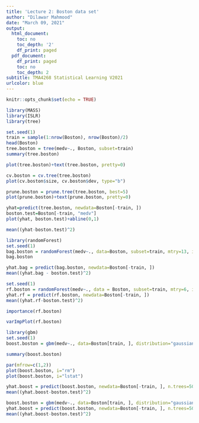 ```yaml
---
title: 'Lecture 2: Boston data set'
author: "Dilawar Mahmood"
date: "March 09, 2021"
output:
  html_document:
    toc: no
    toc_depth: '2'
    df_print: paged
  pdf_document:
    df_print: paged
    toc: no
    toc_depth: 2
subtitle: TMA4268 Statistical Learning V2021
urlcolor: blue
---
```


```r
knitr::opts_chunk$set(echo = TRUE)
```

```r
library(MASS)
library(ISLR)
library(tree)
```

```r
set.seed(1)
train = sample(1:nrow(Boston), nrow(Boston)/2)
head(Boston)
tree.boston = tree(medv~., Boston, subset=train)
summary(tree.boston)
```

```r
plot(tree.boston)+text(tree.boston, pretty=0)
```

```r
cv.boston = cv.tree(tree.boston)
plot(cv.boston$size, cv.boston$dev, type="b")
```

```r
prune.boston = prune.tree(tree.boston, best=5)
plot(prune.boston)+text(prune.boston, pretty=0)
```

```r
yhat=predict(tree.boston, newdata=Boston[-train, ])
boston.test=Boston[-train, "medv"]
plot(yhat, boston.test)+abline(0,1)
```
```r
mean((yhat-boston.test)^2)
```
```r
library(randomForest)
set.seed(1)
bag.boston = randomForest(medv~., data=Boston, subset=train, mtry=13, importance=TRUE)
bag.boston
```
```r
yhat.bag = predict(bag.boston, newdata=Boston[-train, ])
mean((yhat.bag - boston.test)^2)
```
```r
set.seed(1)
rf.boston = randomForest(medv~., data = Boston, subset=train, mtry=6, importance=TRUE)
yhat.rf = predict(rf.boston, newdata=Boston[-train, ])
mean((yhat.rf-boston.test)^2)
```
```r
importance(rf.boston)
```
```r
varImpPlot(rf.boston)
```
```r
library(gbm)
set.seed(1)
boost.boston = gbm(medv~., data=Boston[train, ], distribution="gaussian", n.trees=5000, interaction.depth=4)
```

```r
summary(boost.boston)
```

```r
par(mfrow=c(1,2))
plot(boost.boston, i="rm")
plot(boost.boston, i="lstat")
```

```r
yhat.boost = predict(boost.boston, newdata=Boston[-train, ], n.trees=5000)
mean((yhat.boost-boston.test)^2)
```

```r
boost.boston = gbm(medv~., data=Boston[train, ], distribution="gaussian", n.trees=5000, interaction.depth=4, shrinkage=0.2, verbose=F)
yhat.boost = predict(boost.boston, newdata=Boston[-train, ], n.trees=5000)
mean((yhat.boost-boston.test)^2)
```











